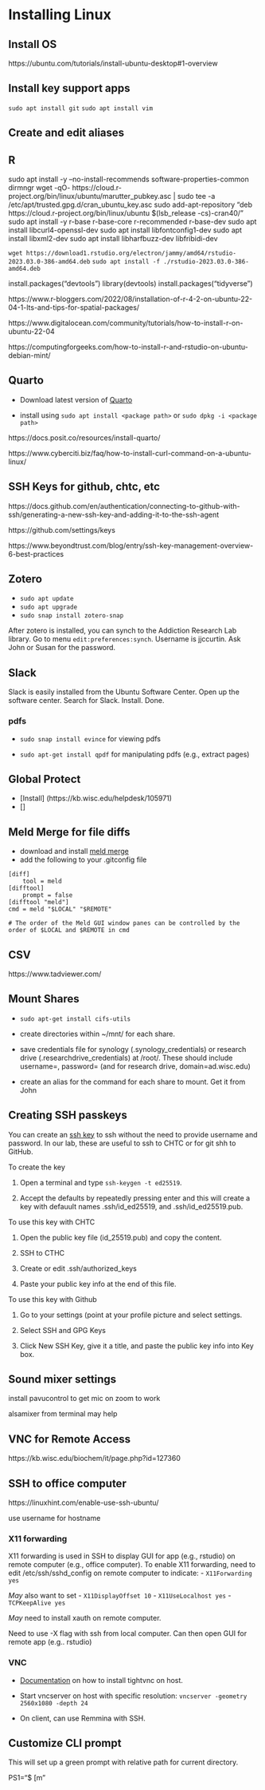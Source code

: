 # Installing Linux

## Install OS
https://ubuntu.com/tutorials/install-ubuntu-desktop#1-overview

## Install key support apps

`sudo apt install git`
`sudo apt install vim`

## Create and edit aliases




## R

sudo apt install -y --no-install-recommends software-properties-common dirmngr
wget -qO- https://cloud.r-project.org/bin/linux/ubuntu/marutter_pubkey.asc | sudo tee -a /etc/apt/trusted.gpg.d/cran_ubuntu_key.asc
sudo add-apt-repository "deb https://cloud.r-project.org/bin/linux/ubuntu $(lsb_release -cs)-cran40/"
sudo apt install -y r-base r-base-core r-recommended r-base-dev
sudo apt install libcurl4-openssl-dev
sudo apt install libfontconfig1-dev
sudo apt install libxml2-dev
sudo apt install libharfbuzz-dev libfribidi-dev


`wget https://download1.rstudio.org/electron/jammy/amd64/rstudio-2023.03.0-386-amd64.deb`
`sudo apt install -f ./rstudio-2023.03.0-386-amd64.deb`

install.packages("devtools")
library(devtools)
install.packages("tidyverse")



https://www.r-bloggers.com/2022/08/installation-of-r-4-2-on-ubuntu-22-04-1-lts-and-tips-for-spatial-packages/

https://www.digitalocean.com/community/tutorials/how-to-install-r-on-ubuntu-22-04

https://computingforgeeks.com/how-to-install-r-and-rstudio-on-ubuntu-debian-mint/


## Quarto

- Download latest version of [Quarto](https://quarto.org/docs/get-started/)

- install using `sudo apt install <package path>` or `sudo dpkg -i <package path>`

https://docs.posit.co/resources/install-quarto/

https://www.cyberciti.biz/faq/how-to-install-curl-command-on-a-ubuntu-linux/

## SSH Keys for github, chtc, etc
https://docs.github.com/en/authentication/connecting-to-github-with-ssh/generating-a-new-ssh-key-and-adding-it-to-the-ssh-agent

https://github.com/settings/keys

https://www.beyondtrust.com/blog/entry/ssh-key-management-overview-6-best-practices

## Zotero

- `sudo apt update`
- `sudo apt upgrade`
- `sudo snap install zotero-snap`

After zotero is installed, you can synch to the Addiction Research Lab library.   Go to menu `edit:preferences:synch`.  Username is jjccurtin.  Ask John or Susan for the password.

## Slack

Slack is easily installed from the Ubuntu Software Center.  Open up the software center.  Search for Slack.  Install.  Done.

### pdfs

- `sudo snap install evince` for viewing pdfs

- `sudo apt-get install qpdf` for manipulating pdfs (e.g., extract pages)

## Global Protect

- [Install] (https://kb.wisc.edu/helpdesk/105971)
- []

## Meld Merge for file diffs

- download and install [meld merge](https://meldmerge.org/)
- add the following to your .gitconfig file

```
[diff]
    tool = meld
[difftool]
    prompt = false
[difftool "meld"]
cmd = meld "$LOCAL" "$REMOTE"

# The order of the Meld GUI window panes can be controlled by the order of $LOCAL and $REMOTE in cmd
```

## CSV

https://www.tadviewer.com/

## Mount Shares

- `sudo apt-get install cifs-utils`

- create directories within ~/mnt/ for each share.   

- save credentials file for synology (.synology_credentials) or research drive (.researchdrive_credentials) at /root/.  These should include username=, password= (and for research drive, domain=ad.wisc.edu)

- create an alias for the command for each share to  mount.  Get it from John



## Creating SSH passkeys

You can create an [ssh key](https://www.linode.com/docs/guides/use-public-key-authentication-with-ssh/) to ssh without the need to provide username and password.  In our lab, these are useful to ssh to CHTC or for git shh to GitHub.

To create the key

1. Open a terminal and type `ssh-keygen -t ed25519`.  

2. Accept the defaults by repeatedly pressing enter and this will create a key with defauult names .ssh/id_ed25519, and .ssh/id_ed25519.pub. 

To use this key with CHTC

1. Open the public key file (id_25519.pub) and copy the content.

2. SSH to CTHC

3. Create or edit .ssh/authorized_keys

4.  Paste your public key info at the end of this file.

To use this key with Github

1. Go to your settings (point at your profile picture and select settings.

2. Select SSH and GPG Keys

3. Click New SSH Key, give it a title, and paste the public key info into Key box.

## Sound mixer settings

install pavucontrol to get mic on zoom to work

alsamixer from terminal may help 

## VNC for Remote Access

https://kb.wisc.edu/biochem/it/page.php?id=127360



## SSH to office computer
https://linuxhint.com/enable-use-ssh-ubuntu/

use username for hostname

### X11 forwarding
X11 forwarding is used in SSH to display GUI for app (e.g., rstudio) on remote computer (e.g., office computer). To enable X11 forwarding, need to edit /etc/ssh/sshd_config on remote computer to indicate:
- `X11Forwarding yes`

*May* also want to set
- `X11DisplayOffset 10`
- `X11UseLocalhost yes`
- `TCPKeepAlive yes`

*May* need to install xauth on remote computer.

Need to use -X flag with ssh from local computer.  Can then open GUI for remote app (e.g.. rstudio)

### VNC

- [Documentation](https://kb.wisc.edu/biochem/it/page.php?id=127360) on how to install tightvnc on host.

- Start vncserver on host with specific resolution: `vncserver -geometry 2560x1080 -depth 24` 

- On client, can use Remmina with SSH.   



## Customize CLI prompt

This will set up a green prompt with relative path for current directory.

PS1="\e[0;32;1m[\w]\$ \e[m"

